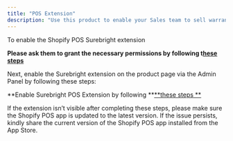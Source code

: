 ```yaml
---
title: "POS Extension"
description: "Use this product to enable your Sales team to sell warranties from their stores"
---
```


To enable the Shopify POS Surebright extension 

**Please ask them to grant the necessary permissions by following t**[**hese steps**](https://app.storylane.io/share/lrt9aeyhnw9i)

Next, enable the Surebright extension on the product page via the Admin Panel by following these steps: 

**Enable Surebright POS Extension by following **[**these steps **](https://app.storylane.io/share/qukutyegdyab)

If the extension isn’t visible after completing these steps, please make sure the Shopify POS app is updated to the latest version. If the issue persists, kindly share the current version of the Shopify POS app installed from the App Store.
